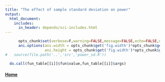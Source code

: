 ```yaml
---
title: "The effect of sample standard deviation on power"
output: 
  html_document:
    includes:
      in_header: depends/sci-includes.html
---
```


```r
      opts_chunk$set(verbose=F,warning=FALSE,message=FALSE,echo=FALSE,dpi=96,fig.width=5.5,fig.height=2.8)
      ani.options(ani.width = opts_chunk$get('fig.width')*opts_chunk$get('dpi'),
                  ani.height = opts_chunk$get('fig.width')*opts_chunk$get('dpi'))
#   source(file.path('..','src','power_sd.R'))  
```

```r
  do.call(fun_table[[i]]$fun$value,fun_table[[i]]$args)
```
#### [Home](./demos.html) {#home}